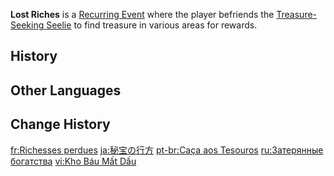 {{Terminology Infobox
|type  = Recurring Events
}}
'''Lost Riches''' is a [[Recurring Event]] where the player befriends the [[Treasure-Seeking Seelie]] to find treasure in various areas for rewards.

==History==
{{Event History Table}}

==Other Languages==
{{Other Languages
|en       = Lost Riches
|zhs      = 秘宝迷踪
|zhs_rm   = Mìbǎo Mí Zōng
|zht      = 秘寶迷蹤
|zht_rm   = Mìbǎo Mí Zōng
|zh_tl    = The Lost Traces of Secret Treasure
|ja       = 秘宝の行方
|ja_rm    = Hihou no Yukue
|ja_tl    = The Whereabouts of Lost Treasure
|ko       = 잃어버린 보물
|ko_tl    = Lost Treasure
|es       = Caza de tesoros
|es_tl    = Treasure Hunt
|fr       = Richesses perdues
|fr_tl    = Lost Riches
|ru       = Затерянные богатства
|ru_tl    = Lost Riches
|th       = สมบัติที่สาบสูญ
|th_rm    = Sombat Thi Sapsun
|th_tl    = 
|vi       = Kho Báu Mất Dấu
|vi_tl    = 
|de       = Vermisste Schätze
|de_tl    = Missing Treasures
|id       = Harta yang Hilang
|id_tl    = Lost Treasure
|pt       = Caça aos Tesouros
|pt_tl    = Treasure Hunt
|tr       = Saklı Hazineler
|tr_tl    = 
|it       = Ricchezze perdute
|it_tl    = 
}}

==Change History==
{{Change History|1.2}}

[[fr:Richesses perdues]]
[[ja:秘宝の行方]]
[[pt-br:Caça aos Tesouros]]
[[ru:Затерянные богатства]]
[[vi:Kho Báu Mất Dấu]]